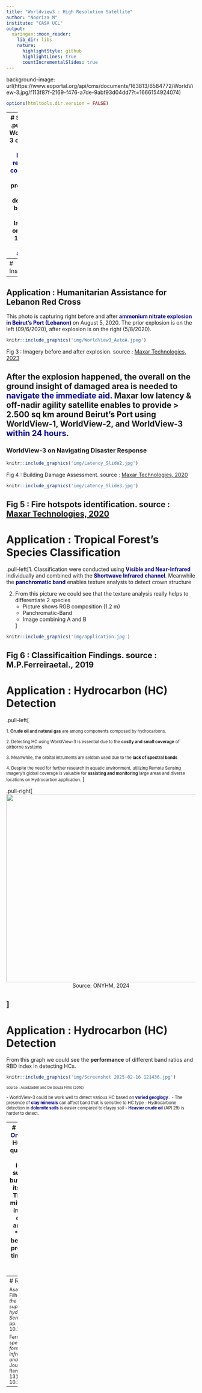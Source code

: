 ```yaml
---
title: "Worldview3 : High Resolution Satellite"
author: "Nooriza M"
institute: "CASA UCL"
output:
  xaringan::moon_reader:
    lib_dir: libs
    nature:
      highlightStyle: github
      highlightLines: true
      countIncrementalSlides: true
---
```


background-image: url(https://www.eoportal.org/api/cms/documents/163813/6584772/WorldView-3.jpg/f113f87f-2169-f476-a7de-9abf93d04dd7?t=1666154924074)

```r
options(htmltools.dir.version = FALSE)
```

---
# Summary
.pull-left[1. WorldView-3 offers one of the <span style="color:darkblue;">**highest resolution commercial** </span> data products at 30 cm developed by Maxar (US) launched on August 13, 2014 <span style="color:darkblue;">**(still active)**</span>. 

2.  As WV-3 is a high-resolution satellite it can be utilized to :
<ul style="padding-left: 20px;"> 
  <li>Feature extraction</li>
  <li>Defense</li>
  <li>Tracking wildfires progression</li>
  <li>Assisting infrastructure planning</li>
  <li>Disaster</li>
  <li>Geology uses & environmental monitoring</li>
</ul>]

```r
knitr::include_graphics('img/WorldView3_Auto18.jpeg')


```
.pull-right[ Fig 1 : WorldView-3 instruments. source :  [EO Portal, 2023](https://www.eoportal.org/ftp/satellite-missions/w/WorldView3_080722/WorldView3_Auto18.jpeg)]

---
# Instruments
```r
knitr::include_graphics('img/Worldview-3-inforgraphic.jpg')
```
Fig 2 : WorldView-3 sensors. source :  [Maxar Technologies, 2023](https://maxar-blog-assets.s3.amazonaws.com/uploads/blogImages/2014/08/Worldview-3-inforgraphic.jpg)
---

## Application : Humanitarian Assistance for Lebanon Red Cross

This photo is capturing right before and after <span style="color:darkblue;"> **ammonium nitrate explosion in Beirut's Port (Lebanon) **</span> on August 5, 2020. 
The prior explosion is on the left (09/6/2020),  after explosion is on the right (5/8/2020).

```r
knitr::include_graphics('img/WorldView3_AutoA.jpeg')
```

Fig 3 : Imagery before and after explosion. source : [Maxar Technologies, 2023](https://www.eoportal.org/ftp/satellite-missions/w/WorldView3_080722/WorldView3_AutoF.jpeg)

After the explosion happened, the overall on the ground insight of damaged area is needed to <span style="color:darkblue;"> **navigate the immediate aid**</span>. Maxar low latency & off-nadir agility satellite enables to provide > 2.500 sq km around Beirut's Port using WorldView-1, WorldView-2, and WorldView-3 <span style="color:darkblue;">**within 24 hours**</span>.
---
### WorldView-3 on Navigating Disaster Response
```r
knitr::include_graphics('img/Latency_Slide2.jpg')
```
Fig 4 : Building Damage Assessment. source :  [Maxar Technologies, 2020](https://maxar-blog-assets.s3.amazonaws.com/uploads/blogImages/Latency_Slide2.jpg)

```r
knitr::include_graphics('img/Latency_Slide3.jpg')
```
Fig 5 : Fire hotspots identification. source :  [Maxar Technologies, 2020](https://maxar-blog-assets.s3.amazonaws.com/uploads/blogImages/Latency_Slide3.jpg)
---
# Application : Tropical Forest's Species Classification 

.pull-left[1. Classification were conducted using <span style="color:darkblue;"> **Visible and Near-Infrared** </span> individually and combined with the <span style="color:darkblue;"> **Shortwave Infrared channel**</span>. Meanwhile the <span style="color:darkblue;">**panchromatic band**</span> enables texture analysis to detect crown structure

2. From this picture we could see that the texture analysis really helps to differentiate 2 species
<ul style="padding-left: 20px;"> 
  <li>Picture shows RGB composition (1.2 m)</li>
  <li>Panchromatic-Band </li>
  <li>Image combining A and B</li>
</ul>]

```r
knitr::include_graphics('img/application.jpg')
```

Fig 6 : Classificaition Findings. source :  M.P.Ferreiraetal., 2019
---
# Application : Hydrocarbon (HC) Detection

.pull-left[

<small><span style="font-size: 95%;" >1. **Crude oil and natural gas** are among components composed by hydrocarbons. </span></small>

<small><span style="font-size: 95%;" > 2. Detecting HC using WorldView-3 is essential due to the **costly and small coverage** </span>  of airborne systems </span></small>


<small><span style="font-size: 95%;" > 3. Meanwhile, the orbital intruments are seldom used due to the **lack of spectral bands** </span></small>

<small><span style="font-size: 95%;" > 4. Despite the need for further research in aquatic environment, utilizing Remote Sensing imagery's global coverage is valuable for **assisting and monitoring** large areas and diverse locations on Hydrocarbon application. </span></small>
]

.pull-right[
<img src="img/rsz_1slide_3_0.jpg" style="width: 1600px; height: 500;">
<figcaption style="text-align: center; font-size: 14px;">
 <a> Source: ONYHM, 2024 </a>
</figcaption>

]
---
# Application : Hydrocarbon (HC) Detection

From this graph we could see the **performance** of different band ratios and RBD index in detecting HCs. 

```r
knitr::include_graphics('img/Screenshot 2025-02-16 121436.jpg')
```
<small><span style="font-size: 80%;" > source : Asadzadeh and De Souza Filho (2016) </span></small>
 
<small><span style="font-size: 95%;" >
 - WorldView-3 could be work well to detect various HC based on  <span style="color:darkblue;">**varied geoglogy** </span> .
 - The presence of <span style="color:darkblue;">**clay minerals** </span> can affect band that is sensitive to HC type
 - Hydrocarbone detection in  <span style="color:darkblue;">**dolomite soils** </span> is easier compared to clayey soil
 - <span style="color:darkblue;">**Heavier crude oil** </span> (API 29) is harder to detect. </span></small>

---
# Thought on these...
1.  <span style="color:darkblue;"> **On Disaster Response :** </span>
 - Humanitarian aid needs **quick and high resolution** imagery. 
 - Satellite imagery is capable to support wide coverage, but often being **limited by its high latency access**. This limitation could be mitigated using off-nadir imaging but need extra corrections due to its angle. 
 - On small areas ** drone** could also become an alternative to provide immediate, real-time, and high resolution to support quick-decision making.

2. <span style="color:darkblue;"> **On Tropical Forest Species Classification:** </span> 
 - Image classification using remote sensing might help to identify the location of endangered species, which often hard to spot due to the dense vegetation and limited accessibility in forests.
---
# References


<small><span style="font-size: 95%;" > Asadzadeh, S. and De Souza Filho, C. R. (2016) *‘Investigating the capability of WorldView-3 superspectral data for direct hydrocarbon detection’, Remote Sensing of Environment*, 173, pp. 162–173. doi: 10.1016/j.rse.2015.11.030.</span></small>

<small><span style="font-size: 95%;" >Ferreira, M. P. et al. (2019) *‘Tree species classification in tropical forests using visible to shortwave infrared WorldView-3 images and texture analysis’*, ISPRS Journal of Photogrammetry and Remote Sensing, 149, pp. 119–131. doi: 10.1016/j.isprsjprs.2019.01.019.</span></small>



---